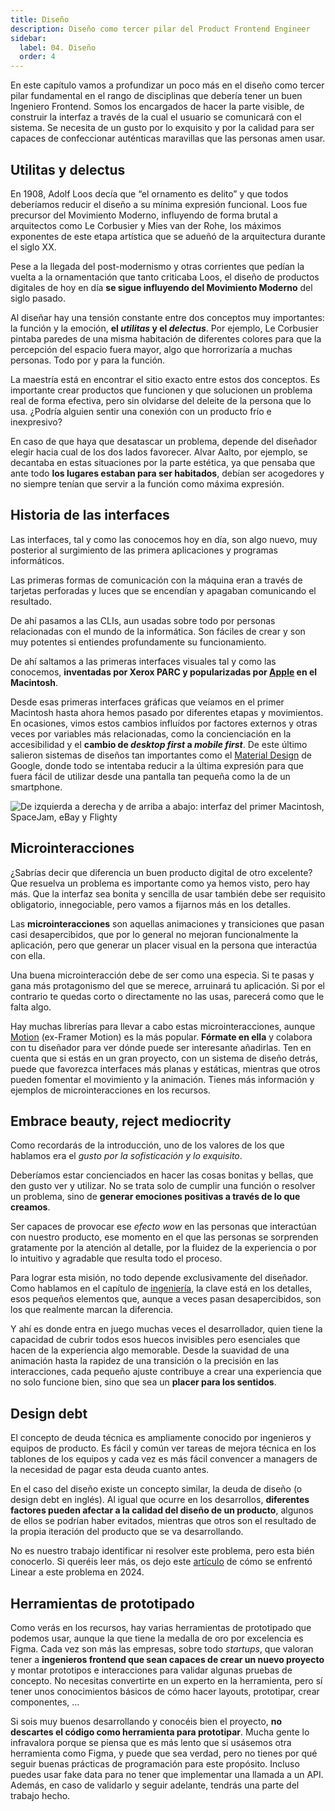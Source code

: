 ```yaml
---
title: Diseño
description: Diseño como tercer pilar del Product Frontend Engineer
sidebar:
  label: 04. Diseño
  order: 4
---
```


En este capítulo vamos a profundizar un poco más en el diseño como tercer pilar fundamental en el rango de disciplinas que debería tener un buen Ingeniero Frontend. Somos los encargados de hacer la parte visible, de construir la interfaz a través de la cual el usuario se comunicará con el sistema. Se necesita de un gusto por lo exquisito y por la calidad para ser capaces de confeccionar auténticas maravillas que las personas amen usar.

<TechPillars activePillar="design" client:load />

## Utilitas y delectus

En 1908, Adolf Loos decía que “el ornamento es delito” y que todos deberíamos reducir el diseño a su mínima expresión funcional. Loos fue precursor del Movimiento Moderno, influyendo de forma brutal a arquitectos como Le Corbusier y Mies van der Rohe, los máximos exponentes de este etapa artística que se adueñó de la arquitectura durante el siglo XX.

Pese a la llegada del post-modernismo y otras corrientes que pedían la vuelta a la ornamentación que tanto criticaba Loos, el diseño de productos digitales de hoy en día **se sigue influyendo del Movimiento Moderno** del siglo pasado.

Al diseñar hay una tensión constante entre dos conceptos muy importantes: la función y la emoción, **el _utilitas_ y el _delectus_**. Por ejemplo, Le Corbusier pintaba paredes de una misma habitación de diferentes colores para que la percepción del espacio fuera mayor, algo que horrorizaría a muchas personas. Todo por y para la función.

<UtilitasDelectus client:load />

La maestría está en encontrar el sitio exacto entre estos dos conceptos. Es importante crear productos que funcionen y que solucionen un problema real de forma efectiva, pero sin olvidarse del deleite de la persona que lo usa. ¿Podría alguien sentir una conexión con un producto frío e inexpresivo?

En caso de que haya que desatascar un problema, depende del diseñador elegir hacia cual de los dos lados favorecer. Alvar Aalto, por ejemplo, se decantaba en estas situaciones por la parte estética, ya que pensaba que ante todo **los lugares estaban para ser habitados**, debían ser acogedores y no siempre tenían que servir a la función como máxima expresión.

## Historia de las interfaces

Las interfaces, tal y como las conocemos hoy en día, son algo nuevo, muy posterior al surgimiento de las primera aplicaciones y programas informáticos.

Las primeras formas de comunicación con la máquina eran a través de tarjetas perforadas y luces que se encendían y apagaban comunicando el resultado.

De ahí pasamos a las CLIs, aun usadas sobre todo por personas relacionadas con el mundo de la informática. Son fáciles de crear y son muy potentes si entiendes profundamente su funcionamiento.

De ahí saltamos a las primeras interfaces visuales tal y como las conocemos, **inventadas por Xerox PARC y popularizadas por [Apple](https://developer.apple.com/design/human-interface-guidelines) en el Macintosh**.

Desde esas primeras interfaces gráficas que veíamos en el primer Macintosh hasta ahora hemos pasado por diferentes etapas y movimientos. En ocasiones, vimos estos cambios influídos por factores externos y otras veces por variables más relacionadas, como la concienciación en la accesibilidad y el **cambio de _desktop first_ a _mobile first_**. De este último salieron sistemas de diseños tan importantes como el [Material Design](https://m3.material.io/) de Google, donde todo se intentaba reducir a la última expresión para que fuera fácil de utilizar desde una pantalla tan pequeña como la de un smartphone.

<Image
  src={Interfaces}
  alt="De izquierda a derecha y de arriba a abajo: interfaz del primer Macintosh, SpaceJam, eBay y Flighty"
  caption="De izquierda a derecha y de arriba a abajo: interfaz del primer Macintosh, SpaceJam, eBay y Flighty"  
/>

## Microinteracciones

¿Sabrías decir que diferencia un buen producto digital de otro excelente? Que resuelva un problema es importante como ya hemos visto, pero hay más. Que la interfaz sea bonita y sencilla de usar también debe ser requisito obligatorio, innegociable, pero vamos a fijarnos más en los detalles.

Las **microinteracciones** son aquellas animaciones y transiciones que pasan casi desapercibidos, que por lo general no mejoran funcionalmente la aplicación, pero que generar un placer visual en la persona que interactúa con ella.

<Microinteractions client:load />

Una buena microinteracción debe de ser como una especia. Si te pasas y gana más protagonismo del que se merece, arruinará tu aplicación. Si por el contrario te quedas corto o directamente no las usas, parecerá como que le falta algo.

Hay muchas librerías para llevar a cabo estas microinteracciones, aunque [Motion](https://motion.dev/) (ex-Framer Motion) es la más popular. **Fórmate en ella** y colabora con tu diseñador para ver dónde puede ser interesante añadirlas. Ten en cuenta que si estás en un gran proyecto, con un sistema de diseño detrás, puede que favorezca interfaces más planas y estáticas, mientras que otros pueden fomentar el movimiento y la animación. Tienes más información y ejemplos de microinteracciones en los recursos.

## Embrace beauty, reject mediocrity

Como recordarás de la introducción, uno de los valores de los que hablamos era el _gusto por la sofisticación y lo exquisito_.

Deberíamos estar concienciados en hacer las cosas bonitas y bellas, que den gusto ver y utilizar. No se trata solo de cumplir una función o resolver un problema, sino de **generar emociones positivas a través de lo que creamos**.

Ser capaces de provocar ese *efecto wow* en las personas que interactúan con nuestro producto, ese momento en el que las personas se sorprenden gratamente por la atención al detalle, por la fluidez de la experiencia o por lo intuitivo y agradable que resulta todo el proceso.

Para lograr esta misión, no todo depende exclusivamente del diseñador. Como hablamos en el capítulo de [ingeniería](/frontend/ingenieria), la clave está en los detalles, esos pequeños elementos que, aunque a veces pasan desapercibidos, son los que realmente marcan la diferencia.

Y ahí es donde entra en juego muchas veces el desarrollador, quien tiene la capacidad de cubrir todos esos huecos invisibles pero esenciales que hacen de la experiencia algo memorable. Desde la suavidad de una animación hasta la rapidez de una transición o la precisión en las interacciones, cada pequeño ajuste contribuye a crear una experiencia que no solo funcione bien, sino que sea un **placer para los sentidos**.

## Design debt

El concepto de deuda técnica es ampliamente conocido por ingenieros y equipos de producto. Es fácil y común ver tareas de mejora técnica en los tablones de los equipos y cada vez es más fácil convencer a managers de la necesidad de pagar esta deuda cuanto antes.

En el caso del diseño existe un concepto similar, la deuda de diseño (o design debt en inglés). Al igual que ocurre en los desarrollos, **diferentes factores pueden afectar a la calidad del diseño de un producto**, algunos de ellos se podrían haber evitados, mientras que otros son el resultado de la propia iteración del producto que se va desarrollando.

No es nuestro trabajo identificar ni resolver este problema, pero esta bién conocerlo. Si queréis leer más, os dejo este [artículo](https://linear.app/blog/a-design-reset#design-debt-is-real) de cómo se enfrentó Linear a este problema en 2024.

## Herramientas de prototipado

Como verás en los recursos, hay varias herramientas de prototipado que podemos usar, aunque la que tiene la medalla de oro por excelencia es Figma. Cada vez son más las empresas, sobre todo _startups_, que valoran tener a **ingenieros frontend que sean capaces de crear un nuevo proyecto** y montar prototipos e interacciones para validar algunas pruebas de concepto. No necesitas convertirte en un experto en la herramienta, pero sí tener unos conocimientos básicos de cómo hacer layouts, prototipar, crear componentes, …

Si sois muy buenos desarrollando y conocéis bien el proyecto, **no descartes el código como herramienta para prototipar**. Mucha gente lo infravalora porque se piensa que es más lento que si usásemos otra herramienta como Figma, y puede que sea verdad, pero no tienes por qué seguir buenas prácticas de programación para este propósito. Incluso puedes usar fake data para no tener que implementar una llamada a un API. Además, en caso de validarlo y seguir adelante, tendrás una parte del trabajo hecho.
